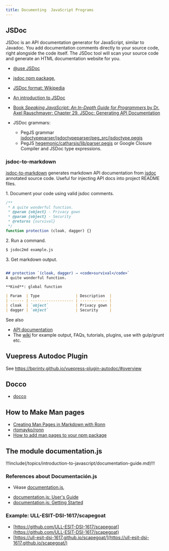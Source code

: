 ```yaml
---
title: Documenting  JavaScript Programs
---
```




## JSDoc

JSDoc is an API documentation generator for JavaScript, similar to Javadoc. You add documentation comments directly to your source code, right alongside the code itself. The JSDoc tool will scan your source code and generate an HTML documentation website for you.

* [@use JSDoc](https://jsdoc.app/)
- [jsdoc npm package](https://www.npmjs.com/package/jsdoc), 
* [JSDoc format: Wikipedia](https://en.wikipedia.org/wiki/JSDoc)


* [An introduction to JSDoc](https://2ality.com/2011/08/jsdoc-intro.html)
* [Book *Speaking JavaScript: An In-Depth Guide for Programmers* by Dr. Axel Rauschmayer: Chapter 29. JSDoc: Generating API Documentation](https://speakingjs.com/es5/ch29.html)


* JSDoc grammars:
  * PegJS grammar [jsdoctypeparser/jsdoctypeparser/peg_src/jsdoctype.pegjs](https://github.com/jsdoctypeparser/jsdoctypeparser/blob/master/peg_src/jsdoctype.pegjs)
  * PegJS [hegemonic/catharsis/lib/parser.pegjs](https://github.com/hegemonic/catharsis/blob/main/lib/parser.pegjs) or Google Closure Compiler and JSDoc type expressions.

### jsdoc-to-markdown

[jsdoc-to-markdown](https://github.com/jsdoc2md/jsdoc-to-markdown) generates markdown API documentation from [jsdoc](https://usejsdoc.org) annotated source code. Useful for injecting API docs into project README files.

1\. Document your code using valid jsdoc comments.

```js
/**
 * A quite wonderful function.
 * @param {object} - Privacy gown
 * @param {object} - Security
 * @returns {survival}
 */
function protection (cloak, dagger) {}
```

2\. Run a command.

```sh
$ jsdoc2md example.js
```

3\. Get markdown output.

```markdown

## protection `(cloak, dagger) ⇒ <code>survival</code>`
A quite wonderful function.

**Kind**: global function

| Param  | Type                | Description  |
| ------ | ------------------- | ------------ |
| cloak  | `object`            | Privacy gown |
| dagger | `object`            | Security     |

```


See also

* [API documentation](https://github.com/jsdoc2md/jsdoc-to-markdown/blob/master/docs/API.md)
* The [wiki](https://github.com/jsdoc2md/jsdoc-to-markdown/wiki) for example output, FAQs, tutorials, plugins, use with gulp/grunt etc.

## Vuepress Autodoc Plugin

See https://bprinty.github.io/vuepress-plugin-autodoc/#overview

## Docco

- [docco](https://jashkenas.github.io/docco/)

## How to Make Man pages

* [Creating Man Pages in Markdown with Ronn](https://spin.atomicobject.com/2015/05/06/man-pages-in-markdown-ronn/)
* [rtomayko/ronn](https://github.com/rtomayko/ronn)
* [How to add man pages to your npm package](https://docs.npmjs.com/files/package.json#man)

## The module documentation.js

!!!include(/topics/introduction-to-javascript/documentation-guide.md)!!!

### References about Documentación.js

- Véase [documentation.js](https://documentation.js.org/), 
* [documentation.js: User's Guide](https://github.com/documentationjs/documentation#user-guide)
* [documentation.js: Getting Started](https://github.com/documentationjs/documentation/blob/master/docs/GETTING_STARTED.md)

### Example: ULL-ESIT-DSI-1617/scapegoat

- [https://github.com/ULL-ESIT-DSI-1617/scapegoat](https://github.com/ULL-ESIT-DSI-1617/scapegoat)
- [https://ull-esit-dsi-1617.github.io/scapegoat/](https://ull-esit-dsi-1617.github.io/scapegoat/)
